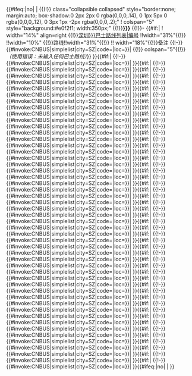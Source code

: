 {{#ifeq:{{{start}}}|no| |
{{(!}} class="collapsible collapsed" style="border:none; margin:auto; box-shadow:0 2px 2px 0 rgba(0,0,0,.14), 0 1px 5px 0 rgba(0,0,0,.12), 0 3px 1px -2px rgba(0,0,0,.2);"
! colspan="5" style="background:#e0f2f1; width:350px;" {{!}}'''{{{header|{{{车站名|行经巴士路线一览}}}}}}'''
{{!}}-
{{#if:{{{1|}}}|<nowiki></nowiki>
! width="14%" align=right {{!}}[[{{{loc|深圳}}}巴士路线列表|编号]] !!width="31%"{{!}} !!width="10%" {{!}}路线!!width="31%"{{!}} !! width="18%"{{!}}备注
{{!-}}
{{#invoke:CNBUS|simplelist|city=SZ|code={{{1|}}}|loc={{{loc|深圳}}}}}|<nowiki></nowiki>
{{!}} colspan="5"{{!}}''（{{tl|深圳巴士路线简单列表}}使用错误：未输入任何巴士路线）''}}<!-- end of #ifeq:{{{start}}} -->}}{{{n1|}}}{{#if:{{{2|}}}|<nowiki></nowiki>
{{!-}}
{{#invoke:CNBUS|simplelist|city=SZ|code={{{2|}}}|loc={{{loc|深圳}}}}}| }}{{{n2|}}}{{#if:{{{3|}}}|<nowiki></nowiki>
{{!-}}
{{#invoke:CNBUS|simplelist|city=SZ|code={{{3|}}}|loc={{{loc|深圳}}}}}| }}{{{n3|}}}{{#if:{{{4|}}}|<nowiki></nowiki>
{{!-}}
{{#invoke:CNBUS|simplelist|city=SZ|code={{{4|}}}|loc={{{loc|深圳}}}}}| }}{{{n4|}}}{{#if:{{{5|}}}|<nowiki></nowiki>
{{!-}}
{{#invoke:CNBUS|simplelist|city=SZ|code={{{5|}}}|loc={{{loc|深圳}}}}}| }}{{{n5|}}}{{#if:{{{6|}}}|<nowiki></nowiki>
{{!-}}
{{#invoke:CNBUS|simplelist|city=SZ|code={{{6|}}}|loc={{{loc|深圳}}}}}| }}{{{n6|}}}{{#if:{{{7|}}}|<nowiki></nowiki>
{{!-}}
{{#invoke:CNBUS|simplelist|city=SZ|code={{{7|}}}|loc={{{loc|深圳}}}}}| }}{{{n7|}}}{{#if:{{{8|}}}|<nowiki></nowiki>
{{!-}}
{{#invoke:CNBUS|simplelist|city=SZ|code={{{8|}}}|loc={{{loc|深圳}}}}}| }}{{{n8|}}}{{#if:{{{9|}}}|<nowiki></nowiki>
{{!-}}
{{#invoke:CNBUS|simplelist|city=SZ|code={{{9|}}}|loc={{{loc|深圳}}}}}| }}{{{n9|}}}{{#if:{{{10|}}}|<nowiki></nowiki>
{{!-}}
{{#invoke:CNBUS|simplelist|city=SZ|code={{{10|}}}|loc={{{loc|深圳}}}}}| }}{{{n10|}}}{{#if:{{{11|}}}|<nowiki></nowiki>
{{!-}}
{{#invoke:CNBUS|simplelist|city=SZ|code={{{11|}}}|loc={{{loc|深圳}}}}}| }}{{{n11|}}}{{#if:{{{12|}}}|<nowiki></nowiki>
{{!-}}
{{#invoke:CNBUS|simplelist|city=SZ|code={{{12|}}}|loc={{{loc|深圳}}}}}| }}{{{n12|}}}{{#if:{{{13|}}}|<nowiki></nowiki>
{{!-}}
{{#invoke:CNBUS|simplelist|city=SZ|code={{{13|}}}|loc={{{loc|深圳}}}}}| }}{{{n13|}}}{{#if:{{{14|}}}|<nowiki></nowiki>
{{!-}}
{{#invoke:CNBUS|simplelist|city=SZ|code={{{14|}}}|loc={{{loc|深圳}}}}}| }}{{{n14|}}}{{#if:{{{15|}}}|<nowiki></nowiki>
{{!-}}
{{#invoke:CNBUS|simplelist|city=SZ|code={{{15|}}}|loc={{{loc|深圳}}}}}| }}{{{n15|}}}{{#if:{{{16|}}}|<nowiki></nowiki>
{{!-}}
{{#invoke:CNBUS|simplelist|city=SZ|code={{{16|}}}|loc={{{loc|深圳}}}}}| }}{{{n16|}}}{{#if:{{{17|}}}|<nowiki></nowiki>
{{!-}}
{{#invoke:CNBUS|simplelist|city=SZ|code={{{17|}}}|loc={{{loc|深圳}}}}}| }}{{{n17|}}}{{#if:{{{18|}}}|<nowiki></nowiki>
{{!-}}
{{#invoke:CNBUS|simplelist|city=SZ|code={{{18|}}}|loc={{{loc|深圳}}}}}| }}{{{n18|}}}{{#if:{{{19|}}}|<nowiki></nowiki>
{{!-}}
{{#invoke:CNBUS|simplelist|city=SZ|code={{{19|}}}|loc={{{loc|深圳}}}}}| }}{{{n19|}}}{{#if:{{{20|}}}|<nowiki></nowiki>
{{!-}}
{{#invoke:CNBUS|simplelist|city=SZ|code={{{20|}}}|loc={{{loc|深圳}}}}}| }}{{{n20|}}}{{#if:{{{21|}}}|<nowiki></nowiki>
{{!-}}
{{#invoke:CNBUS|simplelist|city=SZ|code={{{21|}}}|loc={{{loc|深圳}}}}}| }}{{{n21|}}}{{#if:{{{22|}}}|<nowiki></nowiki>
{{!-}}
{{#invoke:CNBUS|simplelist|city=SZ|code={{{22|}}}|loc={{{loc|深圳}}}}}| }}{{{n22|}}}{{#if:{{{23|}}}|<nowiki></nowiki>
{{!-}}
{{#invoke:CNBUS|simplelist|city=SZ|code={{{23|}}}|loc={{{loc|深圳}}}}}| }}{{{n23|}}}{{#if:{{{24|}}}|<nowiki></nowiki>
{{!-}}
{{#invoke:CNBUS|simplelist|city=SZ|code={{{24|}}}|loc={{{loc|深圳}}}}}| }}{{{n24|}}}{{#if:{{{25|}}}|<nowiki></nowiki>
{{!-}}
{{#invoke:CNBUS|simplelist|city=SZ|code={{{25|}}}|loc={{{loc|深圳}}}}}| }}{{{n25|}}}{{#if:{{{26|}}}|<nowiki></nowiki>
{{!-}}
{{#invoke:CNBUS|simplelist|city=SZ|code={{{26|}}}|loc={{{loc|深圳}}}}}| }}{{{n26|}}}{{#if:{{{27|}}}|<nowiki></nowiki>
{{!-}}
{{#invoke:CNBUS|simplelist|city=SZ|code={{{27|}}}|loc={{{loc|深圳}}}}}| }}{{{n27|}}}{{#if:{{{28|}}}|<nowiki></nowiki>
{{!-}}
{{#invoke:CNBUS|simplelist|city=SZ|code={{{28|}}}|loc={{{loc|深圳}}}}}| }}{{{n28|}}}{{#if:{{{29|}}}|<nowiki></nowiki>
{{!-}}
{{#invoke:CNBUS|simplelist|city=SZ|code={{{29|}}}|loc={{{loc|深圳}}}}}| }}{{{n29|}}}{{#if:{{{30|}}}|<nowiki></nowiki>
{{!-}}
{{#invoke:CNBUS|simplelist|city=SZ|code={{{30|}}}|loc={{{loc|深圳}}}}}| }}{{{n30|}}}{{#if:{{{31|}}}|<nowiki></nowiki>
{{!-}}
{{#invoke:CNBUS|simplelist|city=SZ|code={{{31|}}}|loc={{{loc|深圳}}}}}| }}{{{n31|}}}{{#if:{{{32|}}}|<nowiki></nowiki>
{{!-}}
{{#invoke:CNBUS|simplelist|city=SZ|code={{{32|}}}|loc={{{loc|深圳}}}}}| }}{{{n32|}}}{{#if:{{{33|}}}|<nowiki></nowiki>
{{!-}}
{{#invoke:CNBUS|simplelist|city=SZ|code={{{33|}}}|loc={{{loc|深圳}}}}}| }}{{{n33|}}}{{#if:{{{34|}}}|<nowiki></nowiki>
{{!-}}
{{#invoke:CNBUS|simplelist|city=SZ|code={{{34|}}}|loc={{{loc|深圳}}}}}| }}{{{n34|}}}{{#if:{{{35|}}}|<nowiki></nowiki>
{{!-}}
{{#invoke:CNBUS|simplelist|city=SZ|code={{{35|}}}|loc={{{loc|深圳}}}}}| }}{{{n35|}}}{{#if:{{{36|}}}|<nowiki></nowiki>
{{!-}}
{{#invoke:CNBUS|simplelist|city=SZ|code={{{36|}}}|loc={{{loc|深圳}}}}}| }}{{{n36|}}}{{#if:{{{37|}}}|<nowiki></nowiki>
{{!-}}
{{#invoke:CNBUS|simplelist|city=SZ|code={{{37|}}}|loc={{{loc|深圳}}}}}| }}{{{n37|}}}{{#if:{{{38|}}}|<nowiki></nowiki>
{{!-}}
{{#invoke:CNBUS|simplelist|city=SZ|code={{{38|}}}|loc={{{loc|深圳}}}}}| }}{{{n38|}}}{{#if:{{{39|}}}|<nowiki></nowiki>
{{!-}}
{{#invoke:CNBUS|simplelist|city=SZ|code={{{39|}}}|loc={{{loc|深圳}}}}}| }}{{{n39|}}}{{#if:{{{40|}}}|<nowiki></nowiki>
{{!-}}
{{#invoke:CNBUS|simplelist|city=SZ|code={{{40|}}}|loc={{{loc|深圳}}}}}| }}{{{n40|}}}{{#if:{{{41|}}}|<nowiki></nowiki>
{{!-}}
{{#invoke:CNBUS|simplelist|city=SZ|code={{{41|}}}|loc={{{loc|深圳}}}}}| }}{{{n41|}}}{{#if:{{{42|}}}|<nowiki></nowiki>
{{!-}}
{{#invoke:CNBUS|simplelist|city=SZ|code={{{42|}}}|loc={{{loc|深圳}}}}}| }}{{{n42|}}}{{#if:{{{43|}}}|<nowiki></nowiki>
{{!-}}
{{#invoke:CNBUS|simplelist|city=SZ|code={{{43|}}}|loc={{{loc|深圳}}}}}| }}{{{n43|}}}{{#if:{{{44|}}}|<nowiki></nowiki>
{{!-}}
{{#invoke:CNBUS|simplelist|city=SZ|code={{{44|}}}|loc={{{loc|深圳}}}}}| }}{{{n44|}}}{{#if:{{{45|}}}|<nowiki></nowiki>
{{!-}}
{{#invoke:CNBUS|simplelist|city=SZ|code={{{45|}}}|loc={{{loc|深圳}}}}}| }}{{{n45|}}}{{#if:{{{46|}}}|<nowiki></nowiki>
{{!-}}
{{#invoke:CNBUS|simplelist|city=SZ|code={{{46|}}}|loc={{{loc|深圳}}}}}| }}{{{n46|}}}{{#if:{{{47|}}}|<nowiki></nowiki>
{{!-}}
{{#invoke:CNBUS|simplelist|city=SZ|code={{{47|}}}|loc={{{loc|深圳}}}}}| }}{{{n47|}}}{{#if:{{{48|}}}|<nowiki></nowiki>
{{!-}}
{{#invoke:CNBUS|simplelist|city=SZ|code={{{48|}}}|loc={{{loc|深圳}}}}}| }}{{{n48|}}}{{#if:{{{49|}}}|<nowiki></nowiki>
{{!-}}
{{#invoke:CNBUS|simplelist|city=SZ|code={{{49|}}}|loc={{{loc|深圳}}}}}| }}{{{n49|}}}{{#if:{{{50|}}}|<nowiki></nowiki>
{{!-}}
{{#invoke:CNBUS|simplelist|city=SZ|code={{{50|}}}|loc={{{loc|深圳}}}}}| }}{{{n50|}}}{{#ifeq:{{{end}}}|no| |<nowiki></nowiki>
{{end}}}}<noinclude>
{{Documentation}}
</noinclude>